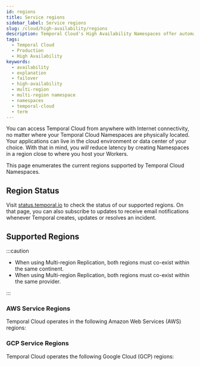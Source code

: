 ```yaml
---
id: regions
title: Service regions
sidebar_label: Service regions
slug: /cloud/high-availability/regions
description: Temporal Cloud's High Availability Namespaces offer automated failover, synchronized data replication, and high availability for workloads requiring disaster-tolerant deployment and 99.99% uptime.
tags:
  - Temporal Cloud
  - Production
  - High Availability
keywords:
  - availability
  - explanation
  - failover
  - high-availability
  - multi-region
  - multi-region namespace
  - namespaces
  - temporal-cloud
  - term
---
```


You can access Temporal Cloud from anywhere with Internet connectivity, no matter where your Temporal Cloud Namespaces are physically located.
Your applications can live in the cloud environment or data center of your choice.
With that in mind, you _will_ reduce latency by creating Namespaces in a region close to where you host your Workers.

This page enumerates the current regions supported by Temporal Cloud Namespaces.

## Region Status

Visit [status.temporal.io](https://status.temporal.io) to check the status of our supported regions.
On that page, you can also subscribe to updates to receive email notifications whenever Temporal creates, updates or resolves an incident.

## Supported Regions

:::caution

- When using Multi-region Replication, both regions must co-exist within the same continent.
- When using Multi-region Replication, both regions must co-exist within the same provider.

:::

### AWS Service Regions

Temporal Cloud operates in the following Amazon Web Services (AWS) regions:


<AWSRegions />

### GCP Service Regions

Temporal Cloud operates the following Google Cloud (GCP) regions:


<GCPRegions />
